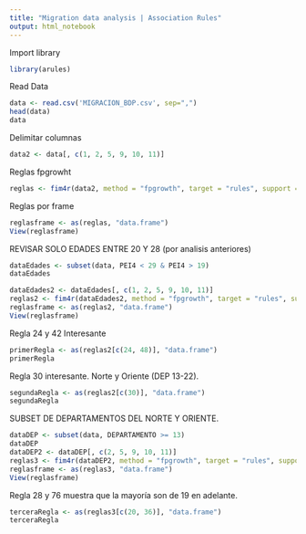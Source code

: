 ```yaml
---
title: "Migration data analysis | Association Rules"
output: html_notebook
---
```


Import library

```r
library(arules)
```

Read Data

```r
data <- read.csv('MIGRACION_BDP.csv', sep=",")
head(data)
data
```

Delimitar columnas

```r
data2 <- data[, c(1, 2, 5, 9, 10, 11)]
```

Reglas fpgrowht

```r
reglas <- fim4r(data2, method = "fpgrowth", target = "rules", support = .1, confidence = .5)
```

Reglas por frame

```r
reglasframe <- as(reglas, "data.frame")
View(reglasframe)
```


REVISAR SOLO EDADES ENTRE 20 Y 28 (por analisis anteriores)

```r
dataEdades <- subset(data, PEI4 < 29 & PEI4 > 19)
dataEdades
```

```r
dataEdades2 <- dataEdades[, c(1, 2, 5, 9, 10, 11)]
reglas2 <- fim4r(dataEdades2, method = "fpgrowth", target = "rules", support = .15, confidence = .4)
reglasframe <- as(reglas2, "data.frame")
View(reglasframe)
```

Regla 24 y 42 Interesante

```r
primerRegla <- as(reglas2[c(24, 48)], "data.frame")
primerRegla
```

Regla 30 interesante. Norte y Oriente (DEP 13-22).

```r
segundaRegla <- as(reglas2[c(30)], "data.frame")
segundaRegla
```


SUBSET DE DEPARTAMENTOS DEL NORTE Y ORIENTE.

```r
dataDEP <- subset(data, DEPARTAMENTO >= 13)
dataDEP
dataDEP2 <- dataDEP[, c(2, 5, 9, 10, 11)]
reglas3 <- fim4r(dataDEP2, method = "fpgrowth", target = "rules", support = .15, confidence = .3)
reglasframe <- as(reglas3, "data.frame")
View(reglasframe)
```

Regla 28 y 76 muestra que la mayoría son de 19 en adelante.

```r
terceraRegla <- as(reglas3[c(20, 36)], "data.frame")
terceraRegla
```
